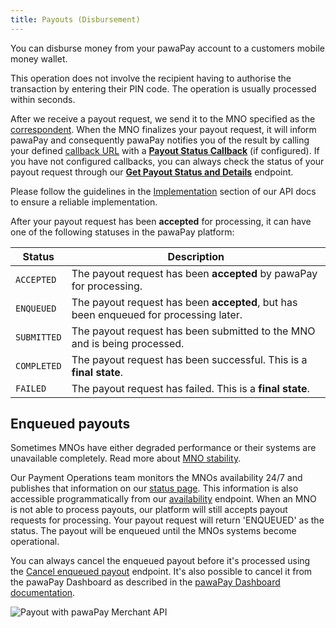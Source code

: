 ```yaml
---
title: Payouts (Disbursement)
---
```


You can disburse money from your pawaPay account to a customers mobile money wallet.

This operation does not involve the recipient having to authorise the transaction by entering their PIN code. The operation is usually processed within seconds.

After we receive a payout request, we send it to the MNO specified as the [correspondent](#section/Using-the-API/Correspondents). 
When the MNO finalizes your payout request, it will inform pawaPay and consequently pawaPay notifies you of the result by calling your defined [callback URL](#section/Using-the-API/Callback-URLs) with a **[Payout Status Callback](/#operation/payoutWebhook)** (if configured). 
If you have not configured callbacks, you can always check the status of your payout request through our **[Get Payout Status and Details](/#operation/getPayout)** endpoint. 

<Info>Please follow the guidelines in the [Implementation](#section/Implementation) section of our API docs to ensure a reliable implementation.</Info>

After your payout request has been **accepted** for processing, it can have one of the following statuses in the pawaPay platform:

Status | Description
-------|------------
`ACCEPTED` | The payout request has been **accepted** by pawaPay for processing.
`ENQUEUED` | The payout request has been **accepted**, but has been enqueued for processing later.
`SUBMITTED` | The payout request has been submitted to the MNO and is being processed.
`COMPLETED` | The payout request has been successful. This is a **final state**.
`FAILED` | The payout request has failed. This is a **final state**. 

## Enqueued payouts

Sometimes MNOs have either degraded performance or their systems are unavailable completely.
Read more about [MNO stability](#section/Implementation/MNO-stability).

Our Payment Operations team monitors the MNOs availability 24/7 and publishes that information on our [status page](https://status.pawapay.cloud/). 
This information is also accessible programmatically from our [availability](#operation/availability) endpoint.
When an MNO is not able to process payouts, our platform will still accepts payout requests for processing. 
Your payout request will return 'ENQUEUED' as the status.
The payout will be enqueued until the MNOs systems become operational.

You can always cancel the enqueued payout before it's processed using the [Cancel enqueued payout](#operation/payoutsFailEnqueued) endpoint. 
It's also possible to cancel it from the pawaPay Dashboard as described in the [pawaPay Dashboard documentation](https://pawapay.document360.io/docs/cancel-enqueued-payout).

<Frame>
    <img class="screenshot" src="/images/payout_flow.jpg" alt="Payout with pawaPay Merchant API" />
</Frame>
